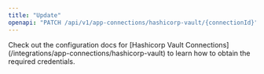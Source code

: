 ```yaml
---
title: "Update"
openapi: "PATCH /api/v1/app-connections/hashicorp-vault/{connectionId}"
---
```


<Note>
    Check out the configuration docs for [Hashicorp Vault Connections](/integrations/app-connections/hashicorp-vault) to learn how to obtain the required credentials.
</Note>
